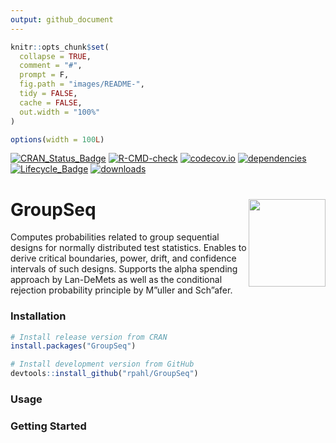 ```yaml
---
output: github_document
---
```


<!-- README.md is generated from README.Rmd. Please edit that file -->

```r
knitr::opts_chunk$set(
  collapse = TRUE,
  comment = "#",
  prompt = F,
  fig.path = "images/README-",
  tidy = FALSE,
  cache = FALSE,
  out.width = "100%"
)

options(width = 100L)
```


<!-- badges: start -->
[![CRAN_Status_Badge](https://www.r-pkg.org/badges/version/GroupSeq)](https://cran.r-project.org/package=GroupSeq)
[![R-CMD-check](https://github.com/rpahl/GroupSeq/workflows/R-CMD-check/badge.svg)](https://github.com/rpahl/GroupSeq/actions)
[![codecov.io](https://codecov.io/github/rpahl/GroupSeq/coverage.svg?branch=master)](https://codecov.io/github/rpahl/GroupSeq?branch=master)
[![dependencies](https://tinyverse.netlify.com/badge/GroupSeq)](https://CRAN.R-project.org/package=GroupSeq)
[![Lifecycle_Badge](https://img.shields.io/badge/lifecycle-stable-green.svg)](https://cran.r-project.org/package=GroupSeq)
[![downloads](https://cranlogs.r-pkg.org/badges/GroupSeq)](https://www.r-pkg.org:443/pkg/GroupSeq)


<!-- badges: end -->

# GroupSeq <img src="man/figures/logo.png" align="right" width="123" height="140"/>

Computes probabilities related to group sequential designs for normally
distributed test statistics. Enables to derive critical boundaries, power,
drift, and confidence intervals of such designs. Supports the alpha
spending approach by Lan-DeMets as well as the conditional rejection
probability principle by M"uller and Sch"afer.


### Installation

```r
# Install release version from CRAN
install.packages("GroupSeq")

# Install development version from GitHub
devtools::install_github("rpahl/GroupSeq")
```


### Usage


### Getting Started



